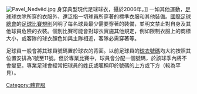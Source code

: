 {{unreferenced|time=2016-03-13T11:11:00+00:00}}
{{Expand English|Kit (association football)|fa=yes}}
[[File:Pavel_Nedvěd.jpg|thumb]] 身穿典型現代足球球衣，攝於2006年。]]
一如其他運動，[[足球|足球]]球衣除所穿的衣服外，還泛指一切球員所穿著的標準衣服和其他裝備。[[國際足球總會|國際足球總會]]的[[足球比賽規則|足球比賽規則]]列明了每名球員最少需要穿著的裝備，並明文禁止對自身及其他球員危險的衣裝。個別比賽可能會對球衣實施其他規定，例如限制衣服上的商標大小，或客隊的球衣顏色如與主隊相近，客隊必需穿著{{link-en|作客顏色|Away colours|其他顏色球衣}}等。<span class="cx-segment" data-segmentid="15"></span>

足球員一般會將其球員號碼置於球衣的背面。以前足球員的[[球衣號碼|球衣號碼]]均大約按照其位置安排為1號至11號。但於專業比賽中，球員會分配一個號碼，於該球季內將不會變更。專業足球會經常把球員的姓氏或暱稱印於號碼的上方或下方（較為罕見）。

[[Category:體育服|Category:體育服]]
